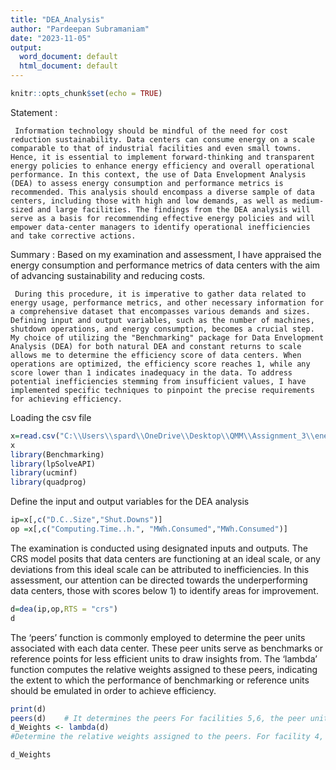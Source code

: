 ---
title: "DEA_Analysis"
author: "Pardeepan Subramaniam"
date: "2023-11-05"
output:
  word_document: default
  html_document: default
---

```{r setup, include=FALSE}
knitr::opts_chunk$set(echo = TRUE)
```
Statement : 

     Information technology should be mindful of the need for cost reduction sustainability. Data centers can consume energy on a scale comparable to that of industrial facilities and even small towns. Hence, it is essential to implement forward-thinking and transparent energy policies to enhance energy efficiency and overall operational performance. In this context, the use of Data Envelopment Analysis (DEA) to assess energy consumption and performance metrics is recommended. This analysis should encompass a diverse sample of data centers, including those with high and low demands, as well as medium-sized and large facilities. The findings from the DEA analysis will serve as a basis for recommending effective energy policies and will empower data-center managers to identify operational inefficiencies and take corrective actions. 

Summary : Based on my examination and assessment, I have appraised the energy consumption and performance metrics of data centers with the aim of advancing sustainability and reducing costs.

     During this procedure, it is imperative to gather data related to energy usage, performance metrics, and other necessary information for a comprehensive dataset that encompasses various demands and sizes. Defining input and output variables, such as the number of machines, shutdown operations, and energy consumption, becomes a crucial step. My choice of utilizing the "Benchmarking" package for Data Envelopment Analysis (DEA) for both natural DEA and constant returns to scale allows me to determine the efficiency score of data centers. When operations are optimized, the efficiency score reaches 1, while any score lower than 1 indicates inadequacy in the data. To address potential inefficiencies stemming from insufficient values, I have implemented specific techniques to pinpoint the precise requirements for achieving efficiency.


Loading the csv file

```{r}
x=read.csv("C:\\Users\\spard\\OneDrive\\Desktop\\QMM\\Assignment_3\\energy.csv")
x
library(Benchmarking)
library(lpSolveAPI)
library(ucminf)
library(quadprog)
```
Define the input and output variables for the DEA analysis

```{r}
ip=x[,c("D.C..Size","Shut.Downs")]
op =x[,c("Computing.Time..h.", "MWh.Consumed","MWh.Consumed")]
```


The examination is conducted using designated inputs and outputs. The CRS model posits that data centers are functioning at an ideal scale, or any deviations from this ideal scale can be attributed to inefficiencies. In this assessment, our attention can be directed towards the underperforming data centers, those with scores below  1) to identify areas for improvement.

```{r}
d=dea(ip,op,RTS = "crs")
d
```

The 'peers' function is commonly employed to determine the peer units associated with each data center. These peer units serve as benchmarks or reference points for less efficient units to draw insights from. The 'lambda' function computes the relative weights assigned to these peers, indicating the extent to which the performance of benchmarking or reference units should be emulated in order to achieve efficiency.

```{r}
print(d)
peers(d)    # It determines the peers For facilities 5,6, the peer units are 1,2,4.
d_Weights <- lambda(d)   
#Determine the relative weights assigned to the peers. For facility 4, the weights are 0.20, 0.08, and 0.54. The facility 6 weights are 0.34, 0.39, and 0.13.

d_Weights
```

